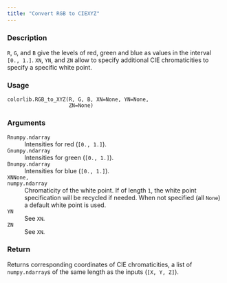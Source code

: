 ```yaml
---
title: "Convert RGB to CIEXYZ"
---
```


### Description

`R`, `G`, and `B` give the levels of red, green and blue as values
in the interval `[0., 1.]`.
`XN`, `YN`, and `ZN` allow to specify additional CIE chromaticities to
specify a specific white point.

### Usage

<pre><code class='language-python'>colorlib.RGB_to_XYZ(R, G, B, XN=None, YN=None,<br/>                    ZN=None)</code></pre>

### Arguments

<dl class="pyp-list param-list">
  <dt style = "white-space: nowrap; font-family: monospace; vertical-align: top">
   <code id="colorspace.colorlib.colorlib.RGB_to_XYZ:R">R</code><code class="argument-class">numpy.ndarray</code>
  </dt>
 <dd>Intensities for red (`[0., 1.]`).</dd>
  <dt style = "white-space: nowrap; font-family: monospace; vertical-align: top">
   <code id="colorspace.colorlib.colorlib.RGB_to_XYZ:G">G</code><code class="argument-class">numpy.ndarray</code>
  </dt>
 <dd>Intensities for green (`[0., 1.]`).</dd>
  <dt style = "white-space: nowrap; font-family: monospace; vertical-align: top">
   <code id="colorspace.colorlib.colorlib.RGB_to_XYZ:B">B</code><code class="argument-class">numpy.ndarray</code>
  </dt>
 <dd>Intensities for blue  (`[0., 1.]`).</dd>
  <dt style = "white-space: nowrap; font-family: monospace; vertical-align: top">
   <code id="colorspace.colorlib.colorlib.RGB_to_XYZ:XN">XN</code><code class="argument-class">None, numpy.ndarray</code>
  </dt>
 <dd>Chromaticity of the white point. If of
length `1`, the white point specification will be recycled if needed.
When not specified (all `None`) a default white point is used.</dd>
  <dt style = "white-space: nowrap; font-family: monospace; vertical-align: top">
   <code id="colorspace.colorlib.colorlib.RGB_to_XYZ:YN">YN</code>
  </dt>
 <dd>See `XN`.</dd>
  <dt style = "white-space: nowrap; font-family: monospace; vertical-align: top">
   <code id="colorspace.colorlib.colorlib.RGB_to_XYZ:ZN">ZN</code>
  </dt>
 <dd>See `XN`.</dd>
</dl>

### Return

Returns corresponding coordinates of CIE chromaticities, a
list of `numpy.ndarray`s of the same length as the inputs (`[X, Y, Z]`).
